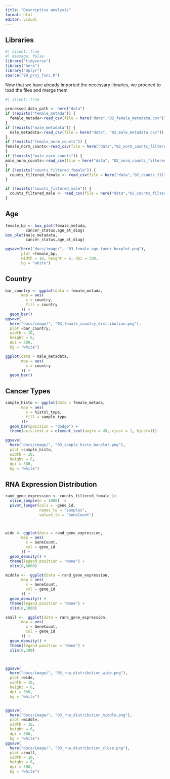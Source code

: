 ```yaml
---
title: "Descriptive analysis"
format: html
editor: visual
---
```


## Libraries

```r
#| silent: true
#| message: false
library("tidyverse")
library("here")
library("dplyr")
source("99_proj_func.R")
```

Now that we have already imported the necessary libraries, we proceed to load the files and merge them

```r
#| silent: true

processed_data_path <- here("data")
if (!exists("female_metada")) {
  female_metada<-read_csv(file = here("data","02_female_metadata.csv"))
}
if (!exists("male_metadata")) {
  male_metadata<-read_csv(file = here("data", "02_male_metadata.csv"))
}
if (!exists("female_norm_counts")) {
female_norm_counts<-read_csv(file = here("data","02_norm_counts_filtered_female.csv"))
}
if (!exists("male_norm_counts")) {
male_norm_counts<-read_csv(file = here("data", "02_norm_counts_filtered_male.csv"))
}
if (!exists("counts_filtered_female")) {
  counts_filtered_female <- read_csv(file = here("data","02_counts_filtered_female.csv"))
}

if (!exists("counts_filtered_male")) {
  counts_filtered_male <- read_csv(file = here("data","02_counts_filtered_male.csv"))
}

```

## Age

```r
female_bp <- box_plot(female_metada,
         cancer_status,age_at_diag)
box_plot(male_metadata,
         cancer_status,age_at_diag)

ggsave(here("docs/image/", "03_female_age_tumor_boxplot.png"), 
       plot =female_bp, 
       width = 10, height = 6, dpi = 300,
       bg = "white")
```

## Country

```r
bar_country <- ggplot(data = female_metada,
       map = aes(
         x = country,
         fill = country
       )) +
  geom_bar()
ggsave(
  here("docs/image/", "03_female_country_distribution.png"), 
  plot =bar_country, 
  width = 10, 
  height = 6, 
  dpi = 300,
  bg = "white")

```

```r
ggplot(data = male_metadata,
       map = aes(
         x = country
       )) +
  geom_bar()
```

## Cancer Types

```r
sample_histo <- ggplot(data = female_metada,
       map = aes(
         x = histol_type,
         fill = sample_type
       ))+
  geom_bar(position = "dodge") + 
  theme(axis.text.x = element_text(angle = 45, vjust = 1, hjust=1))

ggsave(
  here("docs/image/", "03_sample_histo_barplot.png"), 
  plot =sample_histo, 
  width = 10, 
  height = 6, 
  dpi = 300,
  bg = "white")
```

## RNA Expression Distribution

```r

rand_gene_expression <- counts_filtered_female |> 
  slice_sample(n = 1000) |> 
  pivot_longer(cols = -gene_id,
               names_to = "samples",
               values_to = "GeneCount")



wide <- ggplot(data = rand_gene_expression,
       map = aes(
         x = GeneCount,
         col = gene_id
       )) +
  geom_density() + 
  theme(legend.position = "None") +
  xlim(0,6000)

middle <-  ggplot(data = rand_gene_expression,
       map = aes(
         x = GeneCount,
         col = gene_id
       )) +
  geom_density() + 
  theme(legend.position = "None") +
  xlim(0,1000)

small <-  ggplot(data = rand_gene_expression,
       map = aes(
         x = GeneCount,
         col = gene_id
       )) +
  geom_density() + 
  theme(legend.position = "None") +
  xlim(0,100)



ggsave(
  here("docs/image/", "03_rna_distribution_wide.png"), 
  plot =wide, 
  width = 10, 
  height = 6, 
  dpi = 300,
  bg = "white")


ggsave(
  here("docs/image/", "03_rna_distribution_middle.png"), 
  plot =middle, 
  width = 10, 
  height = 6, 
  dpi = 300,
  bg = "white")
ggsave(
  here("docs/image/", "03_rna_distribution_close.png"), 
  plot =small, 
  width = 10, 
  height = 6, 
  dpi = 300,
  bg = "white")
```
